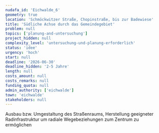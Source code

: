 ```yaml
---
nudafa_id: 'Eichwalde_6'
geometry: true
location: 'Schmöckwitzer Straße, Chopinstraße, bis zur Badewiese'
title: 'Südliche Achse durch das Gemeindegebiet'
problem: null
topics: ['planung-and-untersuchung']
project_hidden: null
complexity_level: 'untersuchung-und-planung-erforderlich'
status: 'idee'
urgency: 'hoch'
start: null
deadline: '2026-06-30'
deadline_hidden: '2-5 Jahre'
length: null
costs_amount: null
costs_remarks: null
funding_quota: null
admin_authority: ['eichwalde']
town: 'eichwalde'
stakeholders: null
---
```


Ausbau bzw. Umgestaltung des Straßenraums, Herstellung geeigneter Radinfrastruktur um radiale Wegebeziehungen zum Zentrum zu ermöglichen
